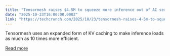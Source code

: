 ```yaml
---
title: "Tensormesh raises $4.5M to squeeze more inference out of AI server loads"
date: "2025-10-23T16:00:00.000Z"
link: "https://techcrunch.com/2025/10/23/tensormesh-raises-4-5m-to-squeeze-more-inference-out-of-ai-server-loads/"
---
```


Tensormesh uses an expanded form of KV caching to make inference loads as much as 10 times more efficient.

[Read more](https://techcrunch.com/2025/10/23/tensormesh-raises-4-5m-to-squeeze-more-inference-out-of-ai-server-loads/)
